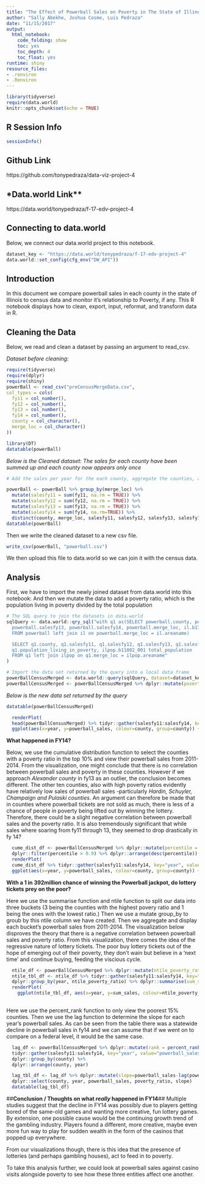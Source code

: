 ```yaml
---
title: "The Effect of Powerball Sales on Poverty in The State of Illinois"
author: "Sally Abekhe, Joshua Cosme, Luis Pedraza"
date: "11/15/2017"
output:
  html_notebook:
    code_folding: show
    toc: yes
    toc_depth: 4
    toc_float: yes
runtime: shiny
resource_files:
- .renviron
- .Renviron
---
```

```r
library(tidyverse)
require(data.world)
knitr::opts_chunk$set(echo = TRUE)
```
  
## **R Session Info**  

```r
sessionInfo()
```

## **Github Link**
https://github.com/tonypedraza/data-viz-project-4

## *Data.world Link**
https://data.world/tonypedraza/f-17-edv-project-4

## **Connecting to data.world**
Below, we connect our data.world project to this notebook.
```r
dataset_key <- "https://data.world/tonypedraza/f-17-edv-project-4"
data.world::set_config(cfg_env("DW_API"))
```

## **Introduction** 
In this document we compare powerball sales in each county in the state of Illinois to census data and monitor it's relationship to Poverty, if any. 
This R notebook displays how to clean, export, input, reformat, and transform data in R.

## **Cleaning the Data**
Below, we read and clean a dataset by passing an argument to read_csv.

*Dataset before cleaning:*

```r
require(tidyverse)
require(dplyr)
require(shiny)
powerBall <- read_csv("preCensusMergeData.csv", 
col_types = cols(
  fy11 = col_number(),
  fy12 = col_number(),
  fy13 = col_number(),
  fy14 = col_number(),
  county = col_character(),
  merge_loc = col_character()
))

library(DT)
datatable(powerBall)
```
*Below is the Cleaned dataset: The sales for each county have been summed up and each county now appears only once*
```r
# Add the sales per year for the each county, aggregate the counties, and remove the original sales columns

powerBall <- powerBall %>% group_by(merge_loc) %>% 
  mutate(salesfy11 = sum(fy11, na.rm = TRUE)) %>%
  mutate(salesfy12 = sum(fy12, na.rm = TRUE)) %>%
  mutate(salesfy13 = sum(fy13, na.rm = TRUE)) %>%
  mutate(salesfy14 = sum(fy14, na.rm=TRUE)) %>%
  distinct(county, merge_loc, salesfy11, salesfy12, salesfy13, salesfy14)
datatable(powerBall)
```


Then we write the cleaned dataset to a new csv file.

```r
write_csv(powerBall, "powerball.csv")
```


We then upload this file to data.world so we can join it with the census data.

## **Analysis**

First, we have to import the newly joined dataset from data.world into this notebook:
And then we mutate the data to add a poverty ratio, which is the population living in poverty divided by the total population

```r

# The SQL query to join the datasets in data.world
sqlQuery <- data.world::qry_sql("with q1 as(SELECT powerball.county, powerball.salesfy11, powerball.salesfy12, 
  powerball.salesfy13, powerball.salesfy14, powerball.merge_loc, il.b17001_002 population_living_in_poverty
  FROM powerball left join il on powerball.merge_loc = il.areaname)

  SELECT q1.county, q1.salesfy11, q1.salesfy12, q1.salesfy13, q1.salesfy14, 
  q1.population_living_in_poverty, ilpop.b11002_001 total_population
  FROM q1 left join ilpop on q1.merge_loc = ilpop.areaname"
)

# Import the data set returned by the query into a local data frame
powerBallCensusMerged <- data.world::query(sqlQuery, dataset=dataset_key)
powerBallCensusMerged <- powerBallCensusMerged %>% dplyr::mutate(poverty_ratio = population_living_in_poverty/total_population)
```
*Below is the new data set returned by the query*
```r
datatable(powerBallCensusMerged)
```

```r
  renderPlot(
  head(powerBallCensusMerged) %>% tidyr::gather(salesfy11:salesfy14, key="year", value="powerball_sales", na.rm=TRUE) %>%
  ggplot(aes(x=year, y=powerball_sales, colour=county, group=county)) + geom_point() + geom_line())
```
**What happened in FY14?**

Below, we use the cumulative distribution function to select the counties with a poverty ratio in the top 10% and view their powerball sales from 2011-2014. From the visualization, one might conclude that there is no correlation between powerball sales and poverty in these counties. However if we approach *Alexander county* in fy13 as an outlier, the conclusion becomes different. The other ten counties, also with high poverty ratios evidently have relatively low sales of powerball sales -particularly *Hardin, Schuyler, Champaign and Pulaski counties*. An argument can therefore be made that in counties where powerball tickets are not sold as much, there is less of a chance of people in poverty being lifted out by winning the lottery. Therefore, there could be a slight negative correlation between powerball sales and the poverty ratio. It is also tremendously significant that while sales where soaring from fy11 through 13, they seemed to drop drastically in fy 14?
```r
  cume_dist_df <- powerBallCensusMerged %>% dplyr::mutate(percentile = cume_dist(poverty_ratio)) %>% 
  dplyr::filter(percentile > 0.9) %>% dplyr::arrange(desc(percentile))
  renderPlot(
  cume_dist_df %>% tidyr::gather(salesfy11:salesfy14, key="year", value="powerball_sales", na.rm=TRUE) %>%
  ggplot(aes(x=year, y=powerball_sales, colour=county, group=county)) + geom_point() + geom_line())
```
**With a 1 in 392million chance of winning the Powerball jackpot, do lottery tickets prey on the poor?**

Here we use the summarise function and ntile function to split our data into three buckets (3 being the counties with the highest povery ratio and 1 being the ones with the lowest ratio.) Then we use a mutate group_by to groub by this ntile column we have created. Then we aggregate and display each bucket's powerball sales from 2011-2014. The visualization below disproves the theory that there is a negative correlation between powerball sales and poverty ratio. From this visualization, there comes the idea of the regressive nature of lottery tickets. The poor buy lottery tickets out of the hope of emerging out of their poverty, they don't wain but believe in a 'next time' and continue buying, feeding the viscious cycle.
```r
  ntile_df <- powerBallCensusMerged %>% dplyr::mutate(ntile_poverty_ratio = ntile(poverty_ratio, 3))
  ntile_tbl_df <- ntile_df %>% tidyr::gather(salesfy11:salesfy14, key="year", value="powerball_sales", na.rm=TRUE) %>%
  dplyr::group_by(year, ntile_poverty_ratio) %>% dplyr::summarise(sum_sales = sum(powerball_sales))
  renderPlot(
    ggplot(ntile_tbl_df, aes(x=year, y=sum_sales, colour=ntile_poverty_ratio, group=ntile_poverty_ratio)) + geom_point() + geom_line()) 
  
```

Here we use the percent_rank function to only view the poorest 15% counties. Then we use the lag function to determine the slope for each year's powerball sales. As can be seen from the table there was a statewide decline in powerball sales in fy14 and we can assume that if we went on to compare on a federal level, it would be the same case.
```r
  lag_df <- powerBallCensusMerged %>% dplyr::mutate(rank = percent_rank(poverty_ratio)) %>% dplyr::filter(rank >0.85) %>%
  tidyr::gather(salesfy11:salesfy14, key="year", value="powerball_sales", na.rm=TRUE) %>%
  dplyr::group_by(county) %>%
  dplyr::arrange(county, year)

  lag_tbl_df <- lag_df %>% dplyr::mutate(slope=powerball_sales-lag(powerball_sales)) %>%
  dplyr::select(county, year, powerball_sales, poverty_ratio, slope)
  datatable(lag_tbl_df)
```
##**Conclusion / Thoughts on what *really* happened in FY14**##
Multiple studies suggest that the decline in FY14 was possibly due to players getting bored of the same-old games and wanting more creative, fun lottery games. By extension, one possible cause would be the continuing growth trend of the gambling industry. Players found a different, more creative, maybe even more fun way to play for sudden wealth in the form of the casinos that popped up everywhere. 

From our visualizations though, there is this idea that the presence of lotteries (and perhaps gambling houses), act to feed in to poverty. 

To take this analysis further, we could look at powerball sales against casino visits alongside poverty to see how these three entities affect one another.